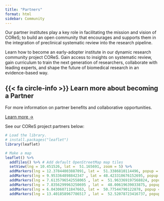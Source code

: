 ```yaml
---
title: "Partners"
format: html
sidebar: Community
---
```


Our partner institutes play a key role in facilitating the mission and vision of COReS; to build an open community that encourages and supports them in the integration of preclinical systematic review into the research pipeline.

Learn how to become an early-adopter institute in our dynamic research community project COReS. Gain access to insights on systematic review, gain curriculum to train the next generation of researchers, collaborate with leading experts, and shape the future of biomedical research in an evidence-based way.


::: {.callout-note icon=false} 
## {{< fa circle-info >}} Learn more about becoming a Partner
For more information on partner benefits and collaborative opportunities. 

[Learn more →](/about-cores/become-partner.qmd){.btn .btn-primary}
:::




See our COReS project partners below:

```r
# Load the library.
# install.packages("leaflet")
library(leaflet)

# Make a map
leaflet() %>%
  addTiles() %>% # Add default OpenStreetMap map tiles
  setView(lng = 10.451526, lat =  51.165691, zoom = 5) %>% 
  addMarkers(lng = 12.37844003887091, lat =  51.3386810114496, popup = paste0("Universität Leipzig", "<hr>", "Contact: Dr. Beryl Eusemann"))%>%
  addMarkers(lng = 9.953364898842347 , lat = 48.423310676152695, popup = paste0("Universität Ulm", "<hr>", "Contact: Dr. Sybille Ott"))%>% 
  addMarkers(lng = 7.6135796542558065 , lat =  51.963369197568824, popup = paste0("Universität Muenster", "<hr>", "Contact: Dr. Jens Minnerup"))%>% 
  addMarkers(lng = 7.8356299963250695 , lat =  48.00619639033875, popup = paste0("Uniklinikum Freiburg", "<hr>", "Contact: Dr. Ralf Watzlawick"))%>% 
  addMarkers(lng = 6.043060711847663, lat =  50.77544790122878, popup = paste0("RWTH Aachen", "<hr>", "Contact: Dr. Julia Steitz" ))%>%
  addMarkers(lng = 13.401858967786517 , lat =  52.52078723416737, popup = paste0("Berlin Institute of Health @ Charité", "<hr>", "Contact: Dr. Alexandra Bannach-Brown"))

```
